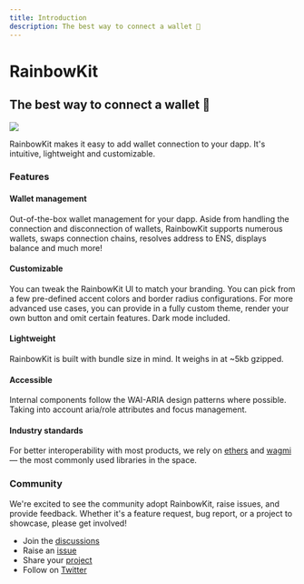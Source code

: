```yaml
---
title: Introduction
description: The best way to connect a wallet 🌈
---
```


# RainbowKit

## The best way to connect a wallet 🌈

<Img src="/hero.png" />

RainbowKit makes it easy to add wallet connection to your dapp. It's intuitive, lightweight and customizable.

### Features

#### Wallet management

Out-of-the-box wallet management for your dapp. Aside from handling the connection and disconnection of wallets, RainbowKit supports numerous wallets, swaps connection chains, resolves address to ENS, displays balance and much more!

#### Customizable

You can tweak the RainbowKit UI to match your branding. You can pick from a few pre-defined accent colors and border radius configurations. For more advanced use cases, you can provide in a fully custom theme, render your own button and omit certain features. Dark mode included.

#### Lightweight

RainbowKit is built with bundle size in mind. It weighs in at ~5kb gzipped.

#### Accessible

Internal components follow the WAI-ARIA design patterns where possible. Taking into account aria/role attributes and focus management.

#### Industry standards

For better interoperability with most products, we rely on [ethers]() and [wagmi]() — the most commonly used libraries in the space.

### Community

We're excited to see the community adopt RainbowKit, raise issues, and provide feedback. Whether it's a feature request, bug report, or a project to showcase, please get involved!

- Join the [discussions]()
- Raise an [issue](https://github.com/rainbow-me/rainbowkit/issues)
- Share your [project]()
- Follow on [Twitter](https://twitter.com/rainbowdotme)
